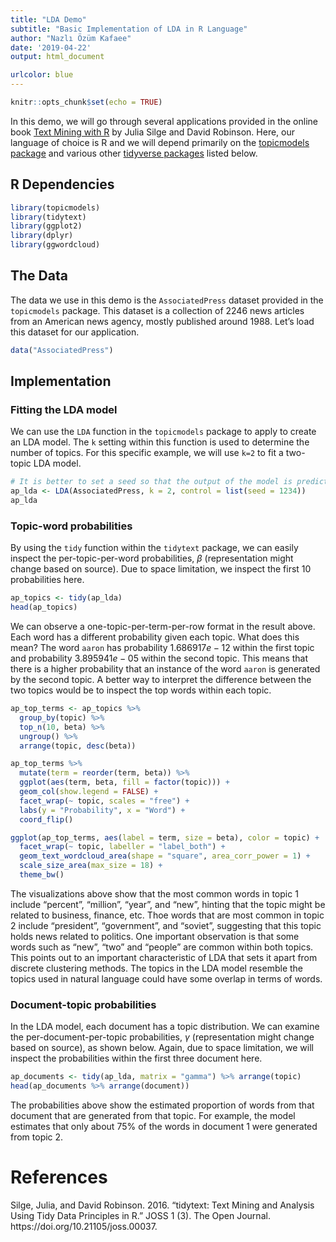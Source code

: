 ```yaml
---
title: "LDA Demo"
subtitle: "Basic Implementation of LDA in R Language"
author: "Nazlı Özüm Kafaee"
date: '2019-04-22'
output: html_document

urlcolor: blue
---
```


```r
knitr::opts_chunk$set(echo = TRUE)
```

In this demo, we will go through several applications provided in the online book [Text Mining with R](https://www.tidytextmining.com/index.html) by Julia Silge and David Robinson. Here, our language of choice is R and we will depend primarily on the [topicmodels package](https://cran.r-project.org/web/packages/topicmodels/index.html) and various other [tidyverse packages](https://www.tidyverse.org/packages/) listed below.

## R Dependencies

```r
library(topicmodels)
library(tidytext)
library(ggplot2)
library(dplyr)
library(ggwordcloud)
```

## The Data

The data we use in this demo is the `AssociatedPress` dataset provided in the `topicmodels` package. This dataset is a collection of 2246 news articles from an American news agency, mostly published around 1988. Let's load this dataset for our application.

```r
data("AssociatedPress")
```

## Implementation

### Fitting the LDA model

We can use the `LDA` function in the `topicmodels` package to apply to create an LDA model. The `k` setting within this function is used to determine the number of topics. For this specific example, we will use `k=2` to fit a two-topic LDA model.

```r
# It is better to set a seed so that the output of the model is predictable
ap_lda <- LDA(AssociatedPress, k = 2, control = list(seed = 1234))
ap_lda
```

### Topic-word probabilities

By using the `tidy` function within the `tidytext` package, we can easily inspect the per-topic-per-word probabilities, $\beta$ (representation might change based on source). Due to space limitation, we inspect the first 10 probabilities here.

```r
ap_topics <- tidy(ap_lda)
head(ap_topics)
```

We can observe a one-topic-per-term-per-row format in the result above. Each word has a different probability given each topic. What does this mean? The word `aaron` has probability $1.686917e-12$ within the first topic and probability $3.895941e-05$ within the second topic. This means that there is a higher probability that an instance of the word `aaron` is generated by the second topic. A better way to interpret the difference between the two topics would be to inspect the top words within each topic.

```r
ap_top_terms <- ap_topics %>%
  group_by(topic) %>%
  top_n(10, beta) %>%
  ungroup() %>%
  arrange(topic, desc(beta))

ap_top_terms %>%
  mutate(term = reorder(term, beta)) %>%
  ggplot(aes(term, beta, fill = factor(topic))) +
  geom_col(show.legend = FALSE) +
  facet_wrap(~ topic, scales = "free") +
  labs(y = "Probability", x = "Word") +
  coord_flip()
```

```r
ggplot(ap_top_terms, aes(label = term, size = beta), color = topic) +
  facet_wrap(~ topic, labeller = "label_both") +
  geom_text_wordcloud_area(shape = "square", area_corr_power = 1) +
  scale_size_area(max_size = 18) +
  theme_bw()
```

The visualizations above show that the most common words in topic 1 include “percent”, “million”, “year”, and “new", hinting that the topic might be related to business, finance, etc. Thoe words that are most common in topic 2 include “president”, “government”, and “soviet”, suggesting that this topic holds news related to politics. One important observation is that some words such as “new”, "two" and “people” are common within both topics. This points out to an important characteristic of LDA that sets it apart from discrete clustering methods. The topics in the LDA model resemble the topics used in natural language could have some overlap in terms of words.

### Document-topic probabilities

In the LDA model, each document has a topic distribution. We can examine the per-document-per-topic probabilities, $\gamma$ (representation might change based on source), as shown below. Again, due to space limitation, we will inspect the probabilities within the first three document here.

```r
ap_documents <- tidy(ap_lda, matrix = "gamma") %>% arrange(topic)
head(ap_documents %>% arrange(document))
```

The probabilities above show the estimated proportion of words from that document that are generated from that topic. For example, the model estimates that only about $75\%$ of the words in document 1 were generated from topic 2.

# References

Silge, Julia, and David Robinson. 2016. “tidytext: Text Mining and Analysis Using Tidy Data Principles in R.” JOSS 1 (3). The Open Journal. https://doi.org/10.21105/joss.00037.

